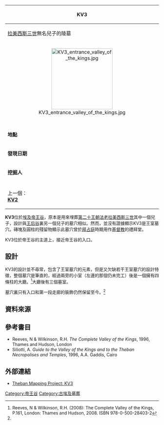 {{coord|25|26|24|N|32|21|36|E|display=title|type:landmark_source:dewiki}}

{| class="infobox" style="width:20em;"
!colspan="3"|KV3
|-
!colspan="3"|[[拉美西斯三世|拉美西斯三世]]無名兒子的陵墓
|-
| colspan="2" style="padding-bottom:1em;text-align:center;" |[[File:KV3_entrance_valley_of_the_kings.jpg|200px]]
|-
|'''地點'''
|colspan="2"|帝王谷（東谷）
|-
|'''發現日期'''
|colspan="2"|古代
|-
|'''挖掘人'''
|colspan="2"|哈里·柏頓
|-
|- style="text-align: center;"
| style="width: 50%;" | 上一個：<br />'''[[KV2|KV2]]'''
| style="width: 50%;" | 下一個：<br />'''[[KV4|KV4]]'''
|}

'''KV3'''位於[[埃及|埃及]][[帝王谷|帝王谷]]，原本是用來埋葬[[第二十王朝|第二十王朝]][[法老|法老]][[拉美西斯三世|拉美西斯三世]]其中一個兒子，設計與[[王后谷|王后谷]]裏另一個兒子的墓穴相似。然而，並沒有證據顯示KV3是王室墓穴。磚塊及圓柱的殘留物顯示此墓穴曾於[[拜占庭|拜占庭]]時期用作[[基督教|基督教]]的禮拜堂。

KV3位於帝王谷的主道上，接近帝王谷的入口。

== 設計 ==
KV3的設計並不尋常，包含了王室墓穴的元素，但是又欠缺若干王室墓穴的設計特徵，整個墓穴是筆直的，經過兩旁的小室（左邊的那個仍未完工）後是一個擁有四條柱的大廳。<ref name="kv3">Reeves, N & Wilkinson, R.H. (2008): The Complete Valley of the Kings, P.161, London: Thames and Hudson, 2008. ISBN 978-0-500-28403-2</ref>大廳後有三個墓室。

墓穴裏只有入口和第一段走廊的裝飾仍然保留至今。<ref name="kv3"/>

== 資料來源 ==
{{reflist}}

== 參考書目 ==
*Reeves, N & Wilkinson, R.H. <cite>The Complete Valley of the Kings</cite>, 1996, Thames and Hudson, London
*Siliotti, A. <cite>Guide to the Valley of the Kings and to the Theban Necropolises and Temples</cite>, 1996, A.A. Gaddis, Cairo

== 外部連結 ==
*[https://web.archive.org/web/20120805192435/http://www.thebanmappingproject.com/sites/browse_tomb_817.html Theban Mapping Project: KV3]

{{帝王谷}}

[[Category:帝王谷|Category:帝王谷]]
[[Category:古埃及墓葬|Category:古埃及墓葬]]